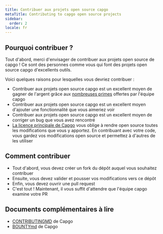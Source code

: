 ```yaml
---
title: Contribuer aux projets open source capgo
metaTitle: Contributing to capgo open source projects
sidebar:
  order: 2
locale: fr
---
```


## Pourquoi contribuer ?

Tout d'abord, merci d'envisager de contribuer aux projets open source de capgo ! Ce sont des personnes comme vous qui font des projets open source capgo d'excellents outils.

Voici quelques raisons pour lesquelles vous devriez contribuer :

* Contribuer aux projets open source capgo est un excellent moyen de gagner de l'argent grâce aux [nombreuses primes](https://consolealgoraio/org/Capgo/) offertes par l'équipe capgo
* Contribuer aux projets open source capgo est un excellent moyen d'ajouter une fonctionnalité que vous aimeriez voir
* Contribuer aux projets open source capgo est un excellent moyen de corriger un bug que vous avez rencontré
* [La licence principale de Capgo](https://github.com/Cap-go/capgo/blob/main/LICENSE/) vous oblige à rendre open source toutes les modifications que vous y apportez. En contribuant avec votre code, vous gardez vos modifications open source et permettez à d'autres de les utiliser

## Comment contribuer

* Tout d'abord, vous devez créer un fork du dépôt auquel vous souhaitez contribuer
* Ensuite, vous devez valider et pousser vos modifications vers ce dépôt
* Enfin, vous devez ouvrir une pull request
* C'est tout ! Maintenant, il vous suffit d'attendre que l'équipe capgo examine votre PR

## Documents complémentaires à lire

* [CONTRIBUTINGMD](https://github.com/Cap-go/capgo/blob/main/CONTRIBUTINGmd/) de Capgo
* [BOUNTYmd](https://github.com/Cap-go/capgo/blob/main/BOUNTYmd/) de Capgo

